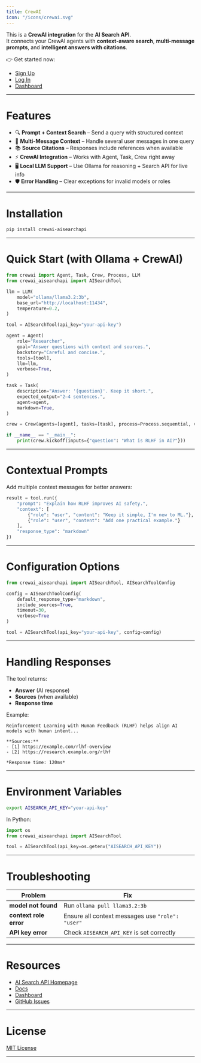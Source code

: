 ```yaml
---
title: CrewAI
icon: "/icons/crewai.svg"
---
```


This is a **CrewAI integration** for the **AI Search API**.  
It connects your CrewAI agents with **context-aware search**, **multi-message prompts**, and **intelligent answers with citations**.

👉 Get started now:
- [Sign Up](https://app.aisearchapi.io/join)
- [Log In](https://app.aisearchapi.io/login)
- [Dashboard](https://app.aisearchapi.io/dashboard)

---

# Features

- 🔍 **Prompt + Context Search** – Send a query with structured context  
- 💬 **Multi-Message Context** – Handle several user messages in one query  
- 📚 **Source Citations** – Responses include references when available  
- ⚡ **CrewAI Integration** – Works with Agent, Task, Crew right away  
- 🖥️ **Local LLM Support** – Use Ollama for reasoning + Search API for live info  
- 🛡️ **Error Handling** – Clear exceptions for invalid models or roles  

---

# Installation

```bash
pip install crewai-aisearchapi
```

---

# Quick Start (with Ollama + CrewAI)

```python
from crewai import Agent, Task, Crew, Process, LLM
from crewai_aisearchapi import AISearchTool

llm = LLM(
    model="ollama/llama3.2:3b",
    base_url="http://localhost:11434",
    temperature=0.2,
)

tool = AISearchTool(api_key="your-api-key")

agent = Agent(
    role="Researcher",
    goal="Answer questions with context and sources.",
    backstory="Careful and concise.",
    tools=[tool],
    llm=llm,
    verbose=True,
)

task = Task(
    description="Answer: '{question}'. Keep it short.",
    expected_output="2–4 sentences.",
    agent=agent,
    markdown=True,
)

crew = Crew(agents=[agent], tasks=[task], process=Process.sequential, verbose=True)

if __name__ == "__main__":
    print(crew.kickoff(inputs={"question": "What is RLHF in AI?"}))
```

---

# Contextual Prompts

Add multiple context messages for better answers:

```python
result = tool.run({
    "prompt": "Explain how RLHF improves AI safety.",
    "context": [
        {"role": "user", "content": "Keep it simple, I'm new to ML."},
        {"role": "user", "content": "Add one practical example."}
    ],
    "response_type": "markdown"
})
```

---

# Configuration Options

```python
from crewai_aisearchapi import AISearchTool, AISearchToolConfig

config = AISearchToolConfig(
    default_response_type="markdown",
    include_sources=True,
    timeout=30,
    verbose=True
)

tool = AISearchTool(api_key="your-api-key", config=config)
```

---

# Handling Responses

The tool returns:

- **Answer** (AI response)  
- **Sources** (when available)  
- **Response time**  

Example:

```text
Reinforcement Learning with Human Feedback (RLHF) helps align AI models with human intent...

**Sources:**
- [1] https://example.com/rlhf-overview
- [2] https://research.example.org/rlhf

*Response time: 120ms*
```

---

# Environment Variables

```bash
export AISEARCH_API_KEY="your-api-key"
```

In Python:

```python
import os
from crewai_aisearchapi import AISearchTool

tool = AISearchTool(api_key=os.getenv("AISEARCH_API_KEY"))
```

---

# Troubleshooting

| Problem | Fix |
|---------|-----|
| **model not found** | Run `ollama pull llama3.2:3b` |
| **context role error** | Ensure all context messages use `"role": "user"` |
| **API key error** | Check `AISEARCH_API_KEY` is set correctly |

---

# Resources

- [AI Search API Homepage](https://aisearchapi.io)  
- [Docs](https://docs.aisearchapi.io)  
- [Dashboard](https://app.aisearchapi.io/dashboard)  
- [GitHub Issues](https://github.com/aisearchapi/aisearchapi-py/issues)  

---

# License

[MIT License](https://github.com/aisearchapi/aisearchapi-crew-ai/blob/main/LICENSE)

---
